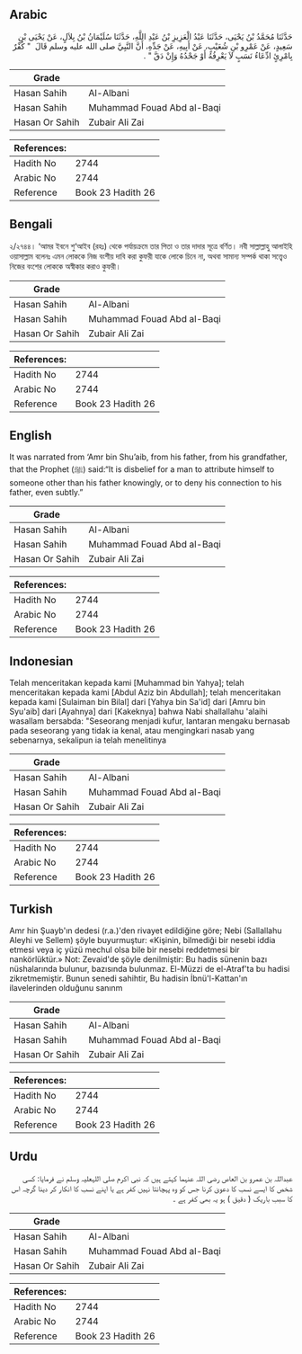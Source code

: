 ## Arabic


<div dir="rtl" lang="ar" style={{fontSize:'larger',backgroundColor:'#f8f9fa',padding:20}}>
حَدَّثَنَا مُحَمَّدُ بْنُ يَحْيَى، حَدَّثَنَا عَبْدُ الْعَزِيزِ بْنُ عَبْدِ اللَّهِ، حَدَّثَنَا سُلَيْمَانُ بْنُ بِلاَلٍ، عَنْ يَحْيَى بْنِ سَعِيدٍ، عَنْ عَمْرِو بْنِ شُعَيْبٍ، عَنْ أَبِيهِ، عَنْ جَدِّهِ، أَنَّ النَّبِيَّ صلى الله عليه وسلم قَالَ ‏ "‏ كُفْرٌ بِامْرِئٍ ادِّعَاءُ نَسَبٍ لاَ يَعْرِفُهُ أَوْ جَحْدُهُ وَإِنْ دَقَّ ‏"‏ ‏.‏
</div>
<div style={{backgroundColor:'#f8f9fa',padding:20, marginBottom: 10}}><table> <thead> <tr> <th>Grade</th> <th></th> </tr> </thead> <tbody> <tr><td>Hasan Sahih</td><td>Al-Albani</td></tr><tr><td>Hasan Sahih</td><td>Muhammad Fouad Abd al-Baqi</td></tr><tr><td>Hasan Or Sahih</td><td>Zubair Ali Zai</td></tr></tbody></table><table> <thead> <tr> <th>References:</th> <th></th> </tr> </thead> <tbody><tr><td>Hadith No</td><td>2744</td></tr><tr><td>Arabic No</td><td>2744</td></tr><tr><td>Reference</td><td>Book 23 Hadith 26</td></tr></tbody></table></div>

## Bengali


<div dir="ltr" lang="bn" style={{fontSize:'larger',backgroundColor:'#f8f9fa',padding:20}}>
২/২৭৪৪। ‘আমর ইবনে শু‘আইব (রহঃ) থেকে পর্যায়ক্রমে তার পিতা ও তার দাদার সূত্রে বর্ণিত। নবী সাল্লাল্লাহু আলাইহি ওয়াসাল্লাম বলেনঃ এমন লোককে নিজ বংশীয় দাবি করা কুফরী যাকে লোকে চিনে না, অথবা সামান্য সম্পর্ক থাকা সত্ত্বেও নিজের বংশের লোককে অস্বীকার করাও কুফরী।
</div>
<div style={{backgroundColor:'#f8f9fa',padding:20, marginBottom: 10}}><table> <thead> <tr> <th>Grade</th> <th></th> </tr> </thead> <tbody> <tr><td>Hasan Sahih</td><td>Al-Albani</td></tr><tr><td>Hasan Sahih</td><td>Muhammad Fouad Abd al-Baqi</td></tr><tr><td>Hasan Or Sahih</td><td>Zubair Ali Zai</td></tr></tbody></table><table> <thead> <tr> <th>References:</th> <th></th> </tr> </thead> <tbody><tr><td>Hadith No</td><td>2744</td></tr><tr><td>Arabic No</td><td>2744</td></tr><tr><td>Reference</td><td>Book 23 Hadith 26</td></tr></tbody></table></div>

## English


<div dir="ltr" lang="en" style={{fontSize:'larger',backgroundColor:'#f8f9fa',padding:20}}>
It was narrated from ‘Amr bin Shu’aib, from his father, from his grandfather, that the Prophet (ﷺ) said:“It is disbelief for a man to attribute himself to someone other than his father knowingly, or to deny his connection to his father, even subtly.”
</div>
<div style={{backgroundColor:'#f8f9fa',padding:20, marginBottom: 10}}><table> <thead> <tr> <th>Grade</th> <th></th> </tr> </thead> <tbody> <tr><td>Hasan Sahih</td><td>Al-Albani</td></tr><tr><td>Hasan Sahih</td><td>Muhammad Fouad Abd al-Baqi</td></tr><tr><td>Hasan Or Sahih</td><td>Zubair Ali Zai</td></tr></tbody></table><table> <thead> <tr> <th>References:</th> <th></th> </tr> </thead> <tbody><tr><td>Hadith No</td><td>2744</td></tr><tr><td>Arabic No</td><td>2744</td></tr><tr><td>Reference</td><td>Book 23 Hadith 26</td></tr></tbody></table></div>

## Indonesian


<div dir="ltr" lang="id" style={{fontSize:'larger',backgroundColor:'#f8f9fa',padding:20}}>
Telah menceritakan kepada kami [Muhammad bin Yahya]; telah menceritakan kepada kami [Abdul Aziz bin Abdullah]; telah menceritakan kepada kami [Sulaiman bin Bilal] dari [Yahya bin Sa'id] dari [Amru bin Syu'aib] dari [Ayahnya] dari [Kakeknya] bahwa Nabi shallallahu 'alaihi wasallam bersabda: "Seseorang menjadi kufur, lantaran mengaku bernasab pada seseorang yang tidak ia kenal, atau mengingkari nasab yang sebenarnya, sekalipun ia telah menelitinya
</div>
<div style={{backgroundColor:'#f8f9fa',padding:20, marginBottom: 10}}><table> <thead> <tr> <th>Grade</th> <th></th> </tr> </thead> <tbody> <tr><td>Hasan Sahih</td><td>Al-Albani</td></tr><tr><td>Hasan Sahih</td><td>Muhammad Fouad Abd al-Baqi</td></tr><tr><td>Hasan Or Sahih</td><td>Zubair Ali Zai</td></tr></tbody></table><table> <thead> <tr> <th>References:</th> <th></th> </tr> </thead> <tbody><tr><td>Hadith No</td><td>2744</td></tr><tr><td>Arabic No</td><td>2744</td></tr><tr><td>Reference</td><td>Book 23 Hadith 26</td></tr></tbody></table></div>

## Turkish


<div dir="ltr" lang="tr" style={{fontSize:'larger',backgroundColor:'#f8f9fa',padding:20}}>
Amr hin Şuayb'ın dedesi (r.a.)'den rivayet edildiğine göre; Nebi (Sallallahu Aleyhi ve Sellem) şöyle buyurmuştur: «Kişinin, bilmediği bir nesebi iddia etmesi veya iç yüzü mechul olsa bile bir nesebi reddetmesi bir nankörlüktür.» Not: Zevaid'de şöyle denilmiştir: Bu hadis sünenin bazı nüshalarında bulunur, bazısında bulunmaz. El-Müzzi de el-Atraf'ta bu hadisi zikretmemiştir. Bunun senedi sahihtir, Bu hadisin İbnü'l-Kattan'ın ilavelerinden olduğunu sanınm
</div>
<div style={{backgroundColor:'#f8f9fa',padding:20, marginBottom: 10}}><table> <thead> <tr> <th>Grade</th> <th></th> </tr> </thead> <tbody> <tr><td>Hasan Sahih</td><td>Al-Albani</td></tr><tr><td>Hasan Sahih</td><td>Muhammad Fouad Abd al-Baqi</td></tr><tr><td>Hasan Or Sahih</td><td>Zubair Ali Zai</td></tr></tbody></table><table> <thead> <tr> <th>References:</th> <th></th> </tr> </thead> <tbody><tr><td>Hadith No</td><td>2744</td></tr><tr><td>Arabic No</td><td>2744</td></tr><tr><td>Reference</td><td>Book 23 Hadith 26</td></tr></tbody></table></div>

## Urdu


<div dir="rtl" lang="ur" style={{fontSize:'larger',backgroundColor:'#f8f9fa',padding:20}}>
عبداللہ بن عمرو بن العاص رضی اللہ عنہما کہتے ہیں کہ نبی اکرم صلی اللہعلیہ وسلم نے فرمایا: کسی شخص کا ایسے نسب کا دعویٰ کرنا جس کو وہ پہچانتا نہیں کفر ہے یا اپنے نسب کا انکار کر دینا گرچہ اس کا سبب باریک ( دقیق ) ہو یہ بھی کفر ہے ۔
</div>
<div style={{backgroundColor:'#f8f9fa',padding:20, marginBottom: 10}}><table> <thead> <tr> <th>Grade</th> <th></th> </tr> </thead> <tbody> <tr><td>Hasan Sahih</td><td>Al-Albani</td></tr><tr><td>Hasan Sahih</td><td>Muhammad Fouad Abd al-Baqi</td></tr><tr><td>Hasan Or Sahih</td><td>Zubair Ali Zai</td></tr></tbody></table><table> <thead> <tr> <th>References:</th> <th></th> </tr> </thead> <tbody><tr><td>Hadith No</td><td>2744</td></tr><tr><td>Arabic No</td><td>2744</td></tr><tr><td>Reference</td><td>Book 23 Hadith 26</td></tr></tbody></table></div>